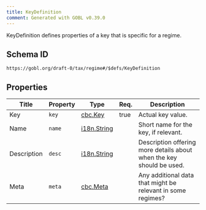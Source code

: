 ```yaml
---
title: KeyDefinition
comment: Generated with GOBL v0.39.0
---
```


KeyDefinition defines properties of a key that is specific for a regime.

## Schema ID

`https://gobl.org/draft-0/tax/regime#/$defs/KeyDefinition`

## Properties

| Title       | Property | Type                                | Req. | Description                                                          |
|-------------|----------|-------------------------------------|------|----------------------------------------------------------------------|
| Key         | `key`    | [cbc.Key](/draft-0/cbc/key)         | true | Actual key value.                                                    |
| Name        | `name`   | [i18n.String](/draft-0/i18n/string) |      | Short name for the key, if relevant.                                 |
| Description | `desc`   | [i18n.String](/draft-0/i18n/string) |      | Description offering more details about when the key should be used. |
| Meta        | `meta`   | [cbc.Meta](/draft-0/cbc/meta)       |      | Any additional data that might be relevant in some regimes?          |

